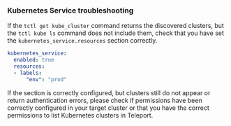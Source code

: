 ### Kubernetes Service troubleshooting

If the `tctl get kube_cluster` command returns the discovered clusters, but the 
`tctl kube ls` command does not include them, check that you have set the 
`kubernetes_service.resources` section correctly.

```yaml
kubernetes_service:
  enabled: true
  resources:
  - labels:
      "env": "prod"
```

If the section is correctly configured, but clusters still do not appear or 
return authentication errors, please check if permissions have been correctly configured 
in your target cluster or that you have the correct permissions to list Kubernetes clusters 
in Teleport.
